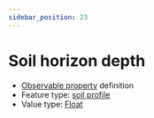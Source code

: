 ```yaml
---
sidebar_position: 23
---
```



# Soil horizon depth

- [Observable property](/viewers/dawe-vocabs?uri=https://linked.data.gov.au/def/nrm/c0b5ae33-438d-42ca-b78e-e384d139fe27) definition
- Feature type: [soil profile](http://linked.data.gov.au/def/tern-cv/80c39b95-0912-4267-bb66-2fa081683723)
- Value type: [Float](https://w3id.org/tern/ontologies/tern/Float)

<Example
  protocolModule="soil-pit-characterization"
  observableProperty="https://linked.data.gov.au/def/nrm/c0b5ae33-438d-42ca-b78e-e384d139fe27"
/>
